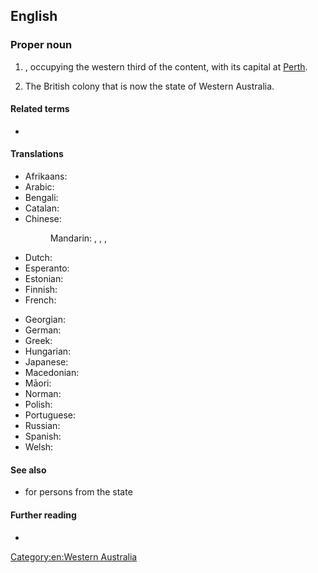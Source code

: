 ==English==

===Proper noun===
{{en-proper noun|head=[[western|Western]] [[Australia]]}}

# {{place|en|One of the six <<states>> of <<c/Australia>>}}, occupying the western third of the content, with its capital at [[Perth]].
# {{lb|en|historical|till 1901}} The British colony that is now the state of Western Australia.

====Related terms====
* {{l|en|WA}}

====Translations====
{{trans-top|state of Australia}}
* Afrikaans: {{t|af|Wes-Australië}}
* Arabic: {{t|ar|أُسْتْرَالِيَا اَلْغَرْبِيَّة|f}}
* Bengali: {{t|bn|পচ্চিম অস্ট্রেলিয়া}}
* Catalan: {{t|ca|Austràlia Occidental|f}}
* Chinese:
*: Mandarin: {{t+|cmn|西澳大利亞}}, {{t+|cmn|西澳大利亚|tr=Xī Àodàlìyà}}, {{t|cmn|西澳洲|tr=Xī Àozhōu}}, {{t|cmn|西澳|tr=Xī Ào}}
* Dutch: {{t+|nl|West-Australië}}
* Esperanto: {{t|eo|Okcidenta Aŭstralio}}
* Estonian: {{t|et|Lääne-Austraalia}}
* Finnish: {{t+|fi|Länsi-Australia}}
* French: {{t+|fr|Australie-Occidentale|f}}
{{trans-mid}}
* Georgian: {{t|ka|დასავლეთი ავსტრალია}}
* German: {{t|de|Western Australia|n}}
* Greek: {{t|el|Δυτική Αυστραλία|f}}
* Hungarian: {{t|hu|Nyugat-Ausztrália}}
* Japanese: {{t|ja|西オーストラリア|tr=Nishi-Ōsutoraria}}
* Macedonian: {{t|mk|За́падна Австра́лија|f}}
* Māori: {{t|mi|Ahitereiria ki te Hauāuru}}
* Norman: {{t|nrf|Australie Occidentale|f}} {{q|Jersey}}
* Polish: {{t+|pl|Australia Zachodnia|f}}
* Portuguese: {{t|pt|Austrália Ocidental|f}}
* Russian: {{t+|ru|За́падная Австра́лия|f}}
* Spanish: {{t|es|Australia Occidental|f}}
* Welsh: {{t|cy|Awstralia Gorwellin}}
{{trans-bottom}}

====See also====
* {{l|en|sandgroper}} {{qualifier|colloquial}} for persons from the state

====Further reading====
* {{pedialite}}

[[Category:en:Western Australia]]